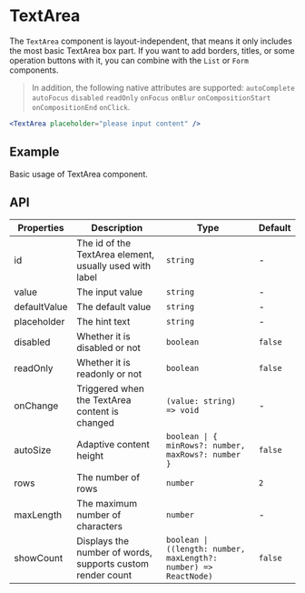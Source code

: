 # TextArea

The `TextArea` component is layout-independent, that means it only includes the most basic TextArea box part. If you want to add borders, titles, or some operation buttons with it, you can combine with the `List` or `Form` components.

> In addition, the following native attributes are supported: `autoComplete` `autoFocus` `disabled` `readOnly` `onFocus` `onBlur` `onCompositionStart` `onCompositionEnd` `onClick`.

```jsx
<TextArea placeholder="please input content" />
```

## Example

Basic usage of TextArea component.

<Demo src="../../components/text-area/demo/Example.tsx" />

## API

Properties | Description | Type | Default
-----------|-------------|------|--------
| id           | The id of the TextArea element, usually used with label | `string` | - |
| value        | The input value | `string` | - |
| defaultValue | The default value | `string` | - |
| placeholder  | The hint text | `string` | - |
| disabled     | Whether it is disabled or not | `boolean` | `false` |
| readOnly     | Whether it is readonly or not | `boolean` | `false` |
| onChange     | Triggered when the TextArea content is changed | `(value: string) => void` | - |
| autoSize     | Adaptive content height | `boolean \| { minRows?: number, maxRows?: number }` | `false` |
| rows         | The number of rows | `number` | `2` |
| maxLength    | The maximum number of characters | `number` | - |
| showCount    | Displays the number of words, supports custom render count | `boolean \| ((length: number, maxLength?: number) => ReactNode)` | `false` |
